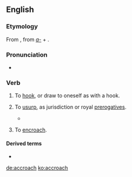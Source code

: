 ==English==

===Etymology===
From {{etyl|fro|en}} {{m|fro|acrochier||to hook in}}, from ''[[a-]]'' + {{m|fro|croche||hook}}.

===Pronunciation===
* {{a|RP}} {{IPA|/əˈkrəʊtʃ/|lang=en}}

===Verb===
{{en-verb|es}}

# {{label|en|transitive}} To [[hook]], or draw to oneself as with a hook.
# {{label|en|transitive}} To [[usurp]], as jurisdiction or royal [[prerogatives]].
#* {{quote-book|passage=They had attempted to '''accroach''' to themselves royal power.|author=Stubbs}}
# {{label|en|intransitive}} To [[encroach]].

====Derived terms====
* {{l|en|accroachement}}

[[de:accroach]]
[[ko:accroach]]